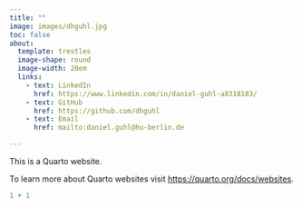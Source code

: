 ```yaml
---
title: ""
image: images/dhguhl.jpg
toc: false
about: 
  template: trestles
  image-shape: round
  image-width: 20em
  links:
    - text: LinkedIn
      href: https://www.linkedin.com/in/daniel-guhl-a8318183/
    - text: GitHub
      href: https://github.com/dhguhl
    - text: Email
      href: mailto:daniel.guhl@hu-berlin.de

---
```


This is a Quarto website.

To learn more about Quarto websites visit <https://quarto.org/docs/websites>.

```r
1 + 1
```
